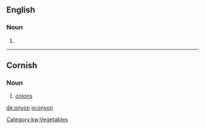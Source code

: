 ==English==

===Noun===
{{en-noun}}

# {{obsolete spelling of|onion|lang=en}}

----

==Cornish==

===Noun===
{{head|kw|noun|g=f|singulative|onyonen}}

# [[onion]]s

[[Category:kw:Vegetables]]

[[de:onyon]]
[[io:onyon]]